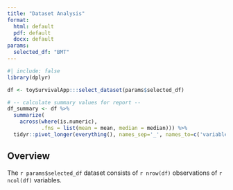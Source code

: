 ```yaml
---
title: "Dataset Analysis"
format:
  html: default
  pdf: default
  docx: default
params:
  selected_df: "BMT"
---
```


```r
#| include: false
library(dplyr)

df <- toySurvivalApp:::select_dataset(params$selected_df)

# -- calculate summary values for report --
df_summary <- df %>%
  summarize(
    across(where(is.numeric),
           .fns = list(mean = mean, median = median))) %>%
  tidyr::pivot_longer(everything(), names_sep='_', names_to=c('variable', '.value'))
```

## Overview

The `r params$selected_df` dataset consists of `r nrow(df)` observations of `r ncol(df)` variables.
